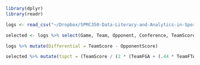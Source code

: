 

```r
library(dplyr)
library(readr)
```


```r
logs <- read_csv("~/Dropbox/SPMC350-Data-Literacy-and-Analytics-in-Sports/logs.csv")
```

```r
selected <- logs %>% select(Game, Team, Opponent, Conference, TeamScore, OpponentScore, TeamFGA, TeamFTA, W_L)
```

```r
logs %>% mutate(Differential = TeamScore - OpponentScore)
```

```r
selected %>% mutate(tspct = (TeamScore / (2 * (TeamFGA + (.44 * TeamFTA)))) * 100) %>% group_by(Team) %>% summarize(avg_ts = mean(tspct)) %>% arrange(desc(avg_ts))
```

